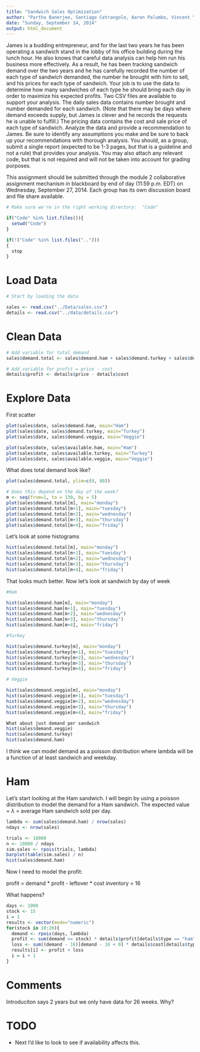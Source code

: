 ```yaml
---
title: "Sandwich Sales Optimization"
author: "Partha Banerjee, Santiago Cetrangolo, Aaron Palumbo, Vincent Ying"
date: "Sunday, September 14, 2014"
output: html_document
---
```


James is a budding entrepreneur, and for the last two years he has been operating a sandwich stand 
in the lobby of his office building during the lunch hour. He also knows that careful data analysis 
can help him run his business more effectively. As a result, he has been tracking sandwich demand 
over the two years and he has carefully recorded the number of each type of sandwich demanded, 
the number he brought with him to sell, and his prices for each type of sandwich. 
Your job is to use the data to determine how many sandwiches of each type he should bring each 
day in order to maximize his expected profits. Two CSV files are available to support your analysis. 
The daily sales data contains number brought and number demanded for each sandwich. (Note that 
there may be days where demand exceeds supply, but James is clever and he records the requests 
he is unable to fulfill.) The pricing data contains the cost and sale price of each type of sandwich. 
Analyze the data and provide a recommendation to James. Be sure to identify any assumptions you 
make and be sure to back up your recommendations with thorough analysis. You should, as a 
group, submit a single report (expected to be 1-3 pages, but that is a guideline and not a rule) that 
provides your analysis. You may also attach any relevant code, but that is not required and will not 
be taken into account for grading purposes. 
 
 
This assignment should be submitted through the module 2 collaborative assignment mechanism in 
blackboard by end of day (11:59 p.m. EDT) on Wednesday, September 27, 2014. Each group has 
its own discussion board and file share available. 

```r

# Make sure we're in the right working directory:  "Code"

if("Code" %in% list.files()){
  setwd("Code")
}

if(!("Code" %in% list.files("..")))
{
  stop
}
```

# Load Data

```r
# Start by loading the data

sales <- read.csv("../Data/sales.csv")
details <- read.csv("../data/details.csv")
```

# Clean Data

```r
# Add variable for total demand
sales$demand.total <- sales$demand.ham + sales$demand.turkey + sales$demand.veggie

# Add variable for profit = price - cost
details$profit <- details$price - details$cost
```


# Explore Data

First scatter 

```r
plot(sales$date, sales$demand.ham, main="Ham")
plot(sales$date, sales$demand.turkey, main="Turkey")
plot(sales$date, sales$demand.veggie, main="Veggie")

plot(sales$date, sales$available.ham, main="Ham")
plot(sales$date, sales$available.turkey, main="Turkey")
plot(sales$date, sales$available.veggie, main="Veggie")
```

What does total demand look like?

```r
plot(sales$demand.total, ylim=c(0, 80))

# Does this depend on the day of the week?
m <- seq(from=1, to = 130, by = 5)
plot(sales$demand.total[m], main="monday")
plot(sales$demand.total[m+1], main="tuesday")
plot(sales$demand.total[m+2], main="wednesday")
plot(sales$demand.total[m+3], main="thursday")
plot(sales$demand.total[m+4], main="friday")

```

Let's look at some histograms

```r
hist(sales$demand.total[m], main="monday")
hist(sales$demand.total[m+1], main="tuesday")
hist(sales$demand.total[m+2], main="wednesday")
hist(sales$demand.total[m+3], main="thursday")
hist(sales$demand.total[m+4], main="friday")
```

That looks much better. Now let's look at sandwich by day of week

```r
#Ham

hist(sales$demand.ham[m], main="monday")
hist(sales$demand.ham[m+1], main="tuesday")
hist(sales$demand.ham[m+2], main="wednesday")
hist(sales$demand.ham[m+3], main="thursday")
hist(sales$demand.ham[m+4], main="friday")
```

```r
#Turkey

hist(sales$demand.turkey[m], main="monday")
hist(sales$demand.turkey[m+1], main="tuesday")
hist(sales$demand.turkey[m+2], main="wednesday")
hist(sales$demand.turkey[m+3], main="thursday")
hist(sales$demand.turkey[m+4], main="friday")
```

```r
# Veggie

hist(sales$demand.veggie[m], main="monday")
hist(sales$demand.veggie[m+1], main="tuesday")
hist(sales$demand.veggie[m+2], main="wednesday")
hist(sales$demand.veggie[m+3], main="thursday")
hist(sales$demand.veggie[m+4], main="friday")
```

```r
What about just demand per sandwich
hist(sales$demand.veggie)
hist(sales$demand.turkey)
hist(sales$demand.ham)
```

I think we can model demand as a poisson distribution where lambda will be a function of at least sandwich and weekday.

# Ham

Let's start looking at the Ham sandwich. I will begin by using a poisson distribution to model the demand for a Ham sandwich. The expected value = $\lambda$ = average Ham sandwich sold per day.

```r
lambda <- sum(sales$demand.ham) / nrow(sales)
ndays <- nrow(sales)

trials <- 10000
n <- 10000 / ndays
sim.sales <- rpois(trials, lambda)
barplot(table(sim.sales) / n)
hist(sales$demand.ham)

```

Now I need to model the profit:

profit = demand * profit - leftover * cost
inventory = 16

What happens?

```r
days <- 1000
stock <- 15
i = 1
results <- vector(mode="numeric")
for(stock in 10:20){
  demand <- rpois(days, lambda)
  profit <- sum(demand >= stock) * details$profit[details$type == "ham"] * stock
  loss <- sum((demand - 16)[demand - 16 < 0] * details$cost[details$type == "ham"])
  results[i] <- profit + loss
  i = i + 1
}


```



# Comments

Introduciton says 2 years but we only have data for 26 weeks. Why?

# TODO

* Next I'd like to look to see if availability affects this.


